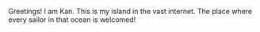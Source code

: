 Greetings! I am Kan. This is my island in the vast internet. 
The place where every sailor in that ocean is welcomed!